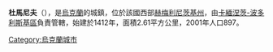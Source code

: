 {{coord|48|49|13|N|26|32|24|E|scale:100000|display=title}}
{{Unreferenced|time=2016-04-24T14:16:56+00:00}}
'''杜馬尼夫'''（{{lang-uk|Думанів}}），是[[烏克蘭|烏克蘭]]的城鎮，位於該國西部[[赫梅利尼茨基州|赫梅利尼茨基州]]，由[[卡緬涅茨-波多利斯基區|卡緬涅茨-波多利斯基區]]負責管轄，始建於1412年，面積2.61平方公里，2001年人口897。

{{Ukraine-geo-stub}}
[[Category:烏克蘭城市|Category:烏克蘭城市]]
